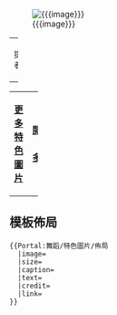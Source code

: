 [[Image:{{{image}}}|center]] 
{| class="noprint" width="100%" border="0" style="padding: 0; margin: 0; background-color:transparent"
|width="33%"| <center> <small>提供者：{{{credit}}}</small> </center> 
|}
{{{text}}}
{| class="noprint" width="100%"  border="0" style="padding: 0; margin: 0; background-color:transparent"
|-
| width="33%"| <div style="text-align:left;">'''[[Portal:舞蹈/特色圖片|更多特色圖片]]'''</div> ||
 <div style="text-align:right;margin-right:10px;margin-bottom:4px;">
'''[[{{{link}}}|閱讀更多…]]'''
 </div >
|}<noinclude>

== 模板佈局 ==
<pre>
{{Portal:舞蹈/特色圖片/佈局
  |image=
  |size=
  |caption=
  |text=
  |credit=
  |link=
}}
</pre>
</noinclude>